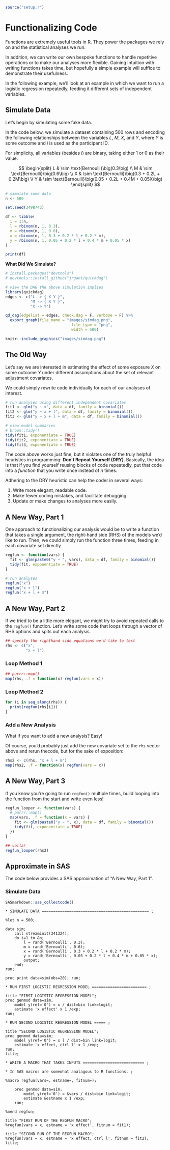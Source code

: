 ```r
source("setup.r")
```

# Functionalizing Code

Functions are extremely useful tools in R. They power the packages we rely on and the statistical analyses we run.

In addition, we can write our own bespoke functions to handle repetitive operations or to make our analyses more flexible. Gaining intuition with writing functions takes time, but hopefully a simple example will suffice to demonstrate their usefulness.

In the following example, we'll look at an example in which we want to run a logistic regression repeatedly, feeding it different sets of independent variables.

## Simulate Data

Let's begin by simulating some fake data.

In the code below, we simulate a dataset containing 500 rows and encoding the following relationships between the variables *L*, *M*, *X*, and *Y*, where *Y* is some outcome and *i* is used as the participant ID.

For simplicity, all variables (besides *i*) are binary, taking either 1 or 0 as their value.

$$
\begin{split}
	L & \sim \text{Bernoulli}\big(0.3\big) \\
	M & \sim \text{Bernoulli}\big(0.6\big) \\
	X & \sim \text{Bernoulli}\big(0.3 + 0.2L + 0.2M\big) \\
	Y & \sim \text{Bernoulli}\big(0.05 + 0.2L + 0.4M + 0.05X\big)
\end{split}
$$

```r
# simulate some data
n <- 500

set.seed(3498743)

df <- tibble(
  i = 1:n,
  l = rbinom(n, 1, 0.3),
  m = rbinom(n, 1, 0.6),
  x = rbinom(n, 1, 0.3 + 0.2 * l + 0.2 * m),
  y = rbinom(n, 1, 0.05 + 0.2 * l + 0.4 * m + 0.05 * x)
)

print(df)
```

<span class="marginnote">**What Did We Simulate?**</span>

```r
# install.packages("devtools")
# devtools::install_github("jrgant/quickdag")

# view the DAG the above simulation implies
library(quickdag)
edges <- c("L -> { X Y }",
           "M -> { X Y }",
           "X -> Y")

qd_dag(edgelist = edges, check.dag = F, verbose = F) %>%
  export_graph(file_name = "images/simdag.png",
							 file_type = "png",
						 	 width = 500)

knitr::include_graphics("images/simdag.png")
```

## The Old Way

Let's say we are interested in estimating the effect of some exposure *X* on some outcome *Y* under different assumptions about the set of relevant adjustment covariates.

We could simply rewrite code individually for each of our analyses of interest.

```r
# run analyses using different independent covariates
fit1 <- glm("y ~ x", data = df, family = binomial())
fit2 <- glm("y ~ x + l", data = df, family = binomial())
fit3 <- glm("y ~ x + l + m", data = df, family = binomial())

# view model summaries
# broom::tidy()
tidy(fit1, exponentiate = TRUE)
tidy(fit2, exponentiate = TRUE)
tidy(fit3, exponentiate = TRUE)
```

The code above works just fine, but it violates one of the truly helpful heuristics in programming: **Don't Repeat Yourself (DRY)**. Basically, the idea is that if you find yourself reusing blocks of code repeatedly, put that code into a _function_ that you write once instead of *n* times.

Adhering to the DRY heuristic can help the coder in several ways:

1. Write more elegant, readable code.
2. Make fewer coding mistakes, and facilitate debugging.
3. Update or make changes to analyses more easily.


## A New Way, Part 1

One approach to functionalizing our analysis would be to write a function that takes a single argument, the right-hand side (RHS) of the models we'd like to run. Then, we could simply run the function three times, feeding in each covariate set directly


```r

regfun <- function(vars) {
  fit <- glm(paste0("y ~ ", vars), data = df, family = binomial())
  tidy(fit, exponentiate = TRUE)
}

# run analyses
regfun("x")
regfun("x + l")
regfun("x + l + m")

```

## A New Way, Part 2

If we tried to be a little more elegant, we might try to avoid repeated calls to the `regfun()` function. Let's write some code that loops through a vector of RHS options and spits out each analysis.

```r
## specify the righthand side equations we'd like to test
rhs <- c("x",
         "x + l")
```

### Loop Method 1

```r
## purrr::map()
map(rhs, .f = function(x) regfun(vars = x))
```

### Loop Method 2

```r
for (i in seq_along(rhs)) {
  print(regfun(rhs[i]))
}
```

### Add a New Analysis

What if you want to add a new analysis? Easy!

Of course, you'd probably just add the new covariate set to the `rhs` vector above and rerun thecode, but for the sake of exposition:

```r
rhs2 <- c(rhs, "x + l + m")
map(rhs2, .f = function(x) regfun(vars = x))

```


## A New Way, Part 3

If you know you're going to run `regfun()` multiple times, build looping into the function from the start and write even less!

```r

regfun_looper <- function(vars) {
  # purrr::map()
  map(vars, .f = function(x = vars) {
    fit <- glm(paste0("y ~ ", x), data = df, family = binomial())
    tidy(fit, exponentiate = TRUE)
  })
}

## voila!
regfun_looper(rhs2)

```


## Approximate in SAS

The code below provides a SAS approximation of "A New Way, Part 1".

### Simulate Data

```r
SASmarkdown::sas_collectcode()
```

```sas

* SIMULATE DATA =============================================== ;

%let n = 500;

data sim;
	call streaminit(341324);
	do i=1 to &n;
		l = rand('Bernoulli', 0.3);
		m = rand('Bernoulli', 0.6);
		x = rand('Bernoulli', 0.3 + 0.2 * l + 0.2 * m);
		y = rand('Bernoulli', 0.05 + 0.2 * l + 0.4 * m + 0.05 * x);
		output;
	end;
run;

proc print data=sim(obs=20); run;

* RUN FIRST LOGISTIC REGRESSION MODEL ======================== ;

title "FIRST LOGISTIC REGRESSION MODEL";
proc genmod data=sim;
	model y(ref='0') = x / dist=bin link=logit;
	estimate 'x effect' x 1 /exp;
run;

* RUN SECOND LOGISTIC REGRESSION MODEL ===== ;

title "SECOND LOGISTIC REGRESSION MODEL";
proc genmod data=sim;
	model y(ref='0') = x l / dist=bin link=logit;
	estimate 'x effect, ctrl l' x 1 /exp;
run;
title;

* WRITE A MACRO THAT TAKES INPUTS =========================== ;

* In SAS macros are somewhat analagous to R functions. ;

%macro regfun(vars=, estname=, fitnum=);

	proc genmod data=sim;
		model y(ref='0') = &vars / dist=bin link=logit;
		estimate &estname x 1 /exp;
	run;

%mend regfun;

title "FIRST RUN OF THE REGFUN MACRO";
%regfun(vars = x, estname = 'x effect', fitnum = fit1);

title "SECOND RUN OF THE REGFUN MACRO";
%regfun(vars = x, estname = 'x effect, ctrl l', fitnum = fit2);
title;
```
